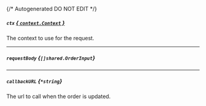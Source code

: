 {/* Autogenerated DO NOT EDIT  */}

##### `ctx` [*{ `context.Context` }*](https://pkg.go.dev/context#Context)
The context to use for the request.

---
##### `requestBody` *{`[]shared.OrderInput`}*
<Collapsible openLabel={Labels.showProperties} closeLabel={Labels.hideProperties}>
    <OrderInput/>
</Collapsible>

---
##### `callbackURL` *{`*string`}*
The url to call when the order is updated.


